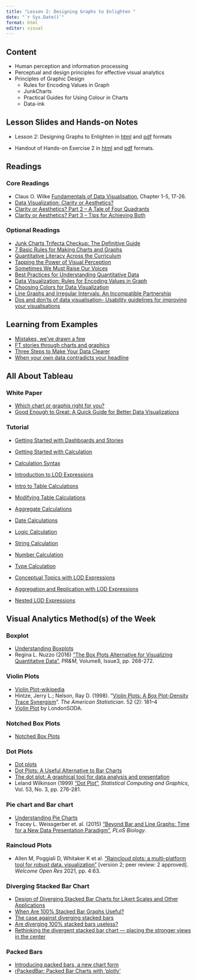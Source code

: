 ```yaml
---
title: "Lesson 2: Designing Graphs to Enlighten "
date: "`r Sys.Date()`"
format: html
editor: visual
---
```


## Content

-   Human perception and information processing
-   Perceptual and design principles for effective visual analytics
-   Principles of Graphic Design
    -   Rules for Encoding Values in Graph
    -   JunkCharts
    -   Practical Guides for Using Colour in Charts
    -   Data-ink

## Lesson Slides and Hands-on Notes

-   Lesson 2: Designing Graphs to Enlighten in [html](../lesson/Lesson02/Lesson02-Designing Graphs to Enlighten.html) and [pdf](../lesson/Lesson02/Lesson02-Designing-Graphs-to-Enlighten.pdf) formats

-   Handout of Hands-on Exercise 2 in [html](../Hands-on_Ex/Hands-on_Ex02/Hands-on_Ex02.html) and [pdf](../Hands-on_Ex/Hands-on_Ex02/Hands-on_Ex02.pdf) formats.

## Readings

### Core Readings

-   Claus O. Wilke [Fundamentals of Data Visualisation](https://clauswilke.com/dataviz/), Chapter 1-5, 17-26.
-   [Data Visualization: Clarity or Aesthetics?](http://dataremixed.com/2012/05/data-visualization-clarity-or-aesthetics/)
-   [Clarity or Aesthetics? Part 2 -- A Tale of Four Quadrants](http://dataremixed.com/2012/05/clarity-or-aesthetics-part-2-a-tale-of-four-quadrants/)
-   [Clarity or Aesthetics? Part 3 -- Tips for Achieving Both](http://dataremixed.com/2012/06/clarity-or-aesthetics-part-3-tips-for-achieving-both/)

### Optional Readings

-   [Junk Charts Trifecta Checkup: The Definitive Guide](http://junkcharts.typepad.com/junk_charts/junk-charts-trifecta-checkup-the-definitive-guide.html)
-   [7 Basic Rules for Making Charts and Graphs](http://flowingdata.com/2010/07/22/7-basic-rules-for-making-charts-and-graphs/)
-   [Quantitative Literacy Across the Curriculum](http://www.perceptualedge.com/articles/visual_business_intelligence/quantitative_literacy_across_curriculum.pdf)
-   [Tapping the Power of Visual Perception](http://www.perceptualedge.com/articles/ie/visual_perception.pdf)
-   [Sometimes We Must Raise Our Voices](http://www.perceptualedge.com/articles/visual_business_intelligence/sometimes_we_must_raise_our_voices.pdf)
-   [Best Practices for Understanding Quantitative Data](http://www.perceptualedge.com/articles/b-eye/quantitative_data.pdf)
-   [Data Visualization: Rules for Encoding Values in Graph](http://www.perceptualedge.com/articles/b-eye/encoding_values_in_graph.pdf)
-   [Choosing Colors for Data Visualization](http://www.perceptualedge.com/articles/b-eye/choosing_colors.pdf)
-   [Line Graphs and Irregular Intervals: An Incompatible Partnership](http://www.perceptualedge.com/articles/visual_business_intelligence/line_graphs_and_irregular_intervals.pdf)
-   [Dos and don'ts of data visualisation- Usability guidelines for improving your visualisations](https://www.eea.europa.eu/data-and-maps/daviz/learn-more/chart-dos-and-donts)

## Learning from Examples

-   [Mistakes, we've drawn a few](https://medium.economist.com/mistakes-weve-drawn-a-few-8cdd8a42d368)
-   [FT stories through charts and graphics](https://www.ft.com/graphics)
-   [Three Steps to Make Your Data Clearer](https://www.tableau.com/sites/default/files/whitepapers/three_steps_to_make_your_data_clearer_the_gi_tableau_guide.pdf)
-   [When your own data contradicts your headline](http://www.thefunctionalart.com/2019/03/when-your-own-data-contradicts-your.html)

## All About Tableau

### White Paper

-   [Which chart or graphis right for you?](https://www.tableau.com/sites/default/files/whitepapers/which_chart_or_graph_v2.pdf)
-   [Good Enough to Great: A Quick Guide for Better Data Visualizations](https://www.tableau.com/sites/default/files/whitepapers/goodenoughtogreat.pdf)

### Tutorial

-   [Getting Started with Dashboards and Stories](https://www.tableau.com/learn/tutorials/on-demand/getting-started-dashboards-and-stories)

-   [Getting Started with Calculation](https://www.tableau.com/learn/tutorials/on-demand/getting-started-calculations)

-   [Calculation Syntax](https://www.tableau.com/learn/tutorials/on-demand/calculation-syntax)

-   [Introduction to LOD Expressions](https://www.tableau.com/learn/tutorials/on-demand/introduction-lod-expressions)

-   [Intro to Table Calculations](https://www.tableau.com/learn/tutorials/on-demand/intro-table-calculations)

-   [Modifying Table Calculations](https://www.tableau.com/learn/tutorials/on-demand/modifying-table-calculations)

-   [Aggregate Calculations](https://www.tableau.com/learn/tutorials/on-demand/aggregate-calculations)

-   [Date Calculations](https://www.tableau.com/learn/tutorials/on-demand/date-calculations)

-   [Logic Calculation](https://www.tableau.com/learn/tutorials/on-demand/logic-calculations)

-   [String Calculation](https://www.tableau.com/learn/tutorials/on-demand/string-calculations)

-   [Number Calculation](https://www.tableau.com/learn/tutorials/on-demand/number-calculations)

-   [Type Calculation](https://www.tableau.com/learn/tutorials/on-demand/type-calculations)

-   [Conceptual Topics with LOD Expressions](https://www.tableau.com/learn/tutorials/on-demand/conceptual-topics-lod-expressions)

-   [Aggregation and Replication with LOD Expressions](https://www.tableau.com/learn/tutorials/on-demand/aggregation-and-replication-lod-expressions)

-   [Nested LOD Expressions](https://www.tableau.com/learn/tutorials/on-demand/nested-lod-expressions)

## Visual Analytics Method(s) of the Week

### Boxplot

-   [Understanding Boxplots](https://towardsdatascience.com/understanding-boxplots-5e2df7bcbd51)
-   Regina L. Nuzzo (2016) ["The Box Plots Alternative for Visualizing Quantitative Data"](https://onlinelibrary.wiley.com/doi/pdf/10.1016/j.pmrj.2016.02.001), *PR&M*, Volume8, Issue3, pp. 268-272.

### Violin Plots

-   [Violin Plot-wikipedia](https://en.wikipedia.org/wiki/Violin_plot)
-   Hintze, Jerry L.; Nelson, Ray D. (1998). "[Violin Plots: A Box Plot-Density Trace Synergism](https://search.proquest.com/openview/dcd68eb137d2d6b08aa23f37e34e0b01/1?pq-origsite=gscholar)". *The American Statistician*. 52 (2): 181--4
-   [Violin Plot](https://www.londonsoda.com/articles/violin-plots) by LondonSODA.

### Notched Box Plots

-   [Notched Box Plots](https://sites.google.com/site/davidsstatistics/davids-statistics/notched-box-plots)

### Dot Plots

-   [Dot plots](https://search-proquest-com.libproxy.smu.edu.sg/docview/228429978?rfr_id=info%3Axri%2Fsid%3Aprimo)
-   [Dot Plots: A Useful Alternative to Bar Charts](http://www.b-eye-network.com/view/2468)
-   [The dot plot: A graphical tool for data analysis and presentation](https://d-nb.info/1151959243/34)
-   Leland Wilkinson (1999) ["Dot Plot"](http://moderngraphics11.pbworks.com/f/wilkinson_1999.DotPlots.pdf), *Statistical Computing and Graphics*, Vol. 53, No. 3, pp. 276-281.

### Pie chart and Bar chart

-   [Understanding Pie Charts](https://eagereyes.org/techniques/pie-charts)
-   Tracey L. Weissgerber et. al. (2015) ["Beyond Bar and Line Graphs: Time for a New Data Presentation Paradigm"](https://journals.plos.org/plosbiology/article?id=10.1371/journal.pbio.1002128), *PLoS Biology*.

### Raincloud Plots

-   Allen M, Poggiali D, Whitaker K et al. ["Raincloud plots: a multi-platform tool for robust data. visualization"](https://wellcomeopenresearch.org/articles/4-63) \[version 2; peer review: 2 approved\]. *Welcome Open Res* 2021, pp. 4:63.

### Diverging Stacked Bar Chart

-   [Design of Diverging Stacked Bar Charts for Likert Scales and Other Applications](https://www.jstatsoft.org/article/view/v057i05)
-   [When Are 100% Stacked Bar Graphs Useful?](https://www.perceptualedge.com/blog/?p=2239)
-   [The case against diverging stacked bars](https://blog.datawrapper.de/divergingbars/)
-   [Are diverging 100% stacked bars useless?](https://www.linkedin.com/pulse/diverging-100-stacked-bars-useless-daniel-zvinca/?published=t)
-   [Rethinking the divergent stacked bar chart --- placing the stronger views in the center](https://www.datarevelations.com/rethinkingdivergent.html)

### Packed Bars

-   [Introducing packed bars, a new chart form](https://community.jmp.com/t5/JMP-Blog/Introducing-packed-bars-a-new-chart-form/ba-p/39972#)
-   [rPackedBar: Packed Bar Charts with 'plotly'](https://cran.r-project.org/web/packages/rPackedBar/index.html)
